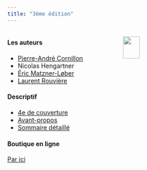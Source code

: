 ```yaml
---
title: "3ème édition"
---
```


:::: {.columns}

::: {.column width="50%"}
#### Les auteurs

-   [Pierre-André Cornillon](https://perso.univ-rennes2.fr/pierre-andre.cornillon)
-   Nicolas Hengartner
-   [Éric Matzner-Løber](https://www.researchgate.net/profile/E-Matzner-Lober)
-   [Laurent Rouvière](https://www.researchgate.net/profile/E-Matzner-Lober)

#### Descriptif

-   [4e de couverture](quatriemeV3.pdf)
-   [Avant-propos]()
-   [Sommaire détaillé]()

#### Boutique en ligne

[Par ici](https://laboutique.edpsciences.fr/produit/1335/9782759831463/regression-avec-r)
:::

::: {.column width="50%"}
![](couverture_v3.jpg){width=40%}
:::

::::